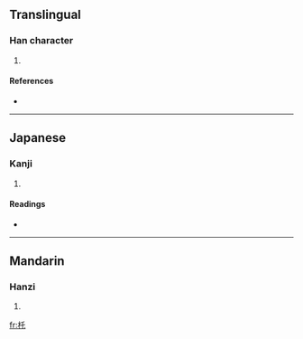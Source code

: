 ==Translingual==

===Han character===
{{Han char|rn=75|rad=木|as=03|sn=7|four=|canj=木竹心 (DHP)}}

# {{defn|Han|sort=木03}}

====References====
* {{Han ref|kx=0511.200|dkj=14467|dj=0897.030|hdz=21160.080|uh=6754|ud=26452}}

----

==Japanese==

===Kanji===
{{ja-kanji|grade=|rs=木03}}

# {{defn|Japanese|sort=木03}}

====Readings====
* {{ja-readings|on=[[たく]] (taku), [[ちゃく]] (chaku)|kun=[[うつぎ]] (utsugi), [[さけこし]] (sakekoshi)}}

----

==Mandarin==

===Hanzi===
{{cmn-hanzi|pin=[[duò]] ([[duo4]]), [[tuō]] ([[tuo1]])|wg=to<sup>4</sup>, t'o<sup>1</sup>}}

# {{defn|Mandarin|sort=木03}}

[[fr:杔]]